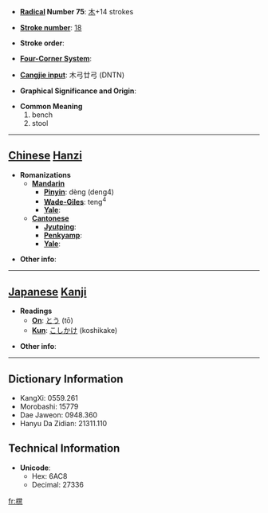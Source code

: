 * '''[[Wiktionary:Chinese radical index| Radical]] Number 75''': [[Wiktionary:Chinese radical index 木|木]]+14 strokes

* '''[[Wiktionary:Chinese total strokes index|Stroke number]]''': [[Wiktionary:Chinese total strokes index 18|18]]

* '''Stroke order''': 

* '''[[Wiktionary:Chinese four corner index|Four-Corner System]]''': 

* '''[[Wiktionary:Chinese Cangjie index|Cangjie input]]''': 木弓廿弓 (DNTN)

* '''Graphical Significance and Origin''': 

* '''Common Meaning'''
*#bench
*# stool


----

== [[Chinese]] [[Hanzi]] ==

* '''Romanizations'''
** '''[[Mandarin]]'''
*** '''[[Pinyin]]''': dèng (deng4)
*** '''[[Wade-Giles]]''': teng<sup>4</sup>
*** '''[[Yale]]''': 
** '''[[Cantonese]]'''
*** '''[[Jyutping]]''':
*** '''[[Penkyamp]]''': 
*** '''[[Yale]]''': 

* '''Other info''': 

----

== [[Japanese]] [[Kanji]] ==

* '''Readings'''
** '''[[On]]''': [[とう]] (tō)
** '''[[Kun]]''': [[こしかけ]] (koshikake)

* '''Other info''':  

----

== Dictionary Information ==

* KangXi: 0559.261
* Morobashi: 15779
* Dae Jaweon: 0948.360
* Hanyu Da Zidian: 21311.110

== Technical Information ==

* '''Unicode''':
** Hex: 6AC8
** Decimal: 27336

[[fr:櫈]]